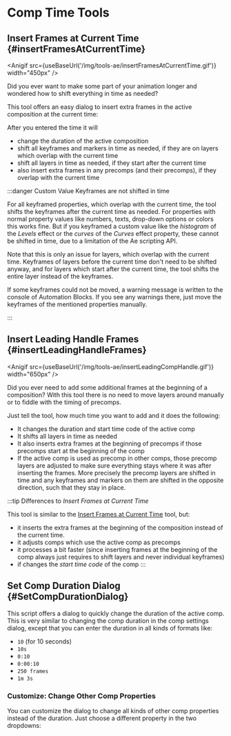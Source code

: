 


# Comp Time Tools

## Insert Frames at Current Time {#insertFramesAtCurrentTime}

<Anigif src={useBaseUrl('/img/tools-ae/insertFramesAtCurrentTime.gif')} width="450px" />

Did you ever want to make some part of your animation longer and wondered how to shift everything in time as needed?

This tool offers an easy dialog to insert extra frames in the active composition at the current time:

<RetinaImg src="/img/tools-ae/insertFramesAtCurrentTimeDialog.png" alt="Insert Extra Frames In After Effects Comp At Current Time"/>

After you entered the time it will
- change the duration of the active composition
- shift all keyframes and markers in time as needed, if they are on layers which overlap with the current time
- shift all layers in time as needed, if they start after the current time
- also insert extra frames in any precomps (and their precomps), if they overlap with the current time


:::danger Custom Value Keyframes are not shifted in time

For all keyframed properties, which overlap with the current time, the tool shifts the keyframes after the current time as needed. For properties with normal property values like numbers, texts, drop-down options or colors this works fine. But if you keyframed a custom value like the *histogram* of the *Levels* effect or the *curves* of the *Curves* effect property, these cannot be shifted in time, due to a limitation of the Ae scripting API.

Note that this is only an issue for layers, which overlap with the current time. Keyframes of layers before the current time don't need to be shifted anyway, and for layers which start after the current time, the tool shifts the entire layer instead of the keyframes.

If some keyframes could not be moved, a warning message is written to the console of Automation Blocks. If you see any warnings there, just move the keyframes of the mentioned properties manually.

:::

## Insert Leading Handle Frames {#insertLeadingHandleFrames}

<Anigif src={useBaseUrl('/img/tools-ae/insertLeadingCompHandle.gif')} width="650px" />

Did you ever need to add some additional frames at the beginning of a composition? With this tool there is no need to move layers around manually or to fiddle with the timing of precomps.

<RetinaImg src="/img/tools-ae/compAddLeadingHandleDialog.png" alt="Add frames at beginning of Ae comp"/>

Just tell the tool, how much time you want to add and it does the following:
- It changes the duration and start time code of the active comp
- It shifts all layers in time as needed
- It also inserts extra frames at the beginning of precomps if those precomps start at the beginning of the comp
- If the active comp is used as precomp in other comps, those precomp layers are adjusted to make sure everything stays where it was after inserting the frames. More precisely the precomp layers are shifted in time and any keyframes and markers on them are shifted in the opposite direction, such that they stay in place.

:::tip Differences to *Insert Frames at Current Time*

This tool is similar to the [Insert Frames at Current Time](#insertFramesAtCurrentTime) tool, but:
- it inserts the extra frames at the beginning of the composition instead of the current time.
- it adjusts comps which use the active comp as precomps
- it processes a bit faster (since inserting frames at the beginning of the comp always just requires to shift layers and never individual keyframes)
- if changes the *start time code* of the comp
:::



## Set Comp Duration Dialog {#SetCompDurationDialog}

<RetinaImg src="/img/tools-ae/compDurationDialog.png" alt="Comp Duration Dialog"/>

This script offers a dialog to quickly change the duration of the active comp. This is very similar to changing the comp duration in the comp settings dialog, except that you can enter the duration in all kinds of formats like:

- `10` (for 10 seconds)
- `10s`
- `0:10`
- `0:00:10`
- `250 frames`
- `1m 3s`

### Customize: Change Other Comp Properties

You can customize the dialog to change all kinds of other comp properties instead of the duration. Just choose a different property in the two dropdowns:

<RetinaImg src="/img/tools-ae/setCompDurationDialogCustomize.png" alt="Customize Script to Change Comp Properties"/>


